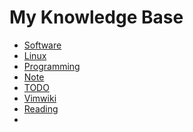 = My Knowledge Base = 
*  [[Software]]
*  [[Linux]]
*  [[Programming]]
*  [[Note]]
*  [[TODO]]
*  [[Vimwiki]]
*  [[Reading]]
*
